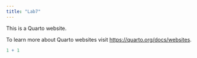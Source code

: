 ```yaml
---
title: "Lab7"
---
```


This is a Quarto website.

To learn more about Quarto websites visit <https://quarto.org/docs/websites>.

```r
1 + 1
```
